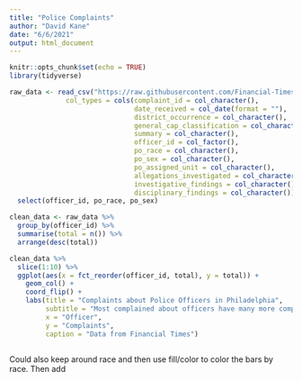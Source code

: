 ```yaml
---
title: "Police Complaints"
author: "David Kane"
date: "6/6/2021"
output: html_document
---
```


```r
knitr::opts_chunk$set(echo = TRUE)
library(tidyverse)
```

```r
raw_data <- read_csv("https://raw.githubusercontent.com/Financial-Times/police-misconduct-complaints-analysis/main/output/philly_clean.csv", 
              col_types = cols(complaint_id = col_character(),
                               date_received = col_date(format = ""),
                               district_occurrence = col_character(),
                               general_cap_classification = col_character(),
                               summary = col_character(),
                               officer_id = col_factor(),
                               po_race = col_character(),
                               po_sex = col_character(),
                               po_assigned_unit = col_character(),
                               allegations_investigated = col_character(),
                               investigative_findings = col_character(),
                               disciplinary_findings = col_character())) %>% 
  select(officer_id, po_race, po_sex)
```


```r
clean_data <- raw_data %>% 
  group_by(officer_id) %>% 
  summarise(total = n()) %>% 
  arrange(desc(total))
```

```r
clean_data %>% 
  slice(1:10) %>% 
  ggplot(aes(x = fct_reorder(officer_id, total), y = total)) +
    geom_col() +
    coord_flip() +
    labs(title = "Complaints about Police Officers in Philadelphia",
         subtitle = "Most complained about officers have many more complaints than\nthe typical officer",
         x = "Officer",
         y = "Complaints",
         caption = "Data from Financial Times") 
  
```

Could also keep around race and then use fill/color to color the bars by race. Then add
